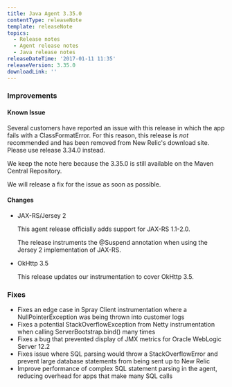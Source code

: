 ```yaml
---
title: Java Agent 3.35.0
contentType: releaseNote
template: releaseNote
topics:
  - Release notes
  - Agent release notes
  - Java release notes
releaseDateTime: '2017-01-11 11:35'
releaseVersion: 3.35.0
downloadLink: ''
---
```


### Improvements

#### Known Issue

Several customers have reported an issue with this release in which the app fails with a ClassFormatError. For this reason, this release is _not_ recommended and has been removed from New Relic's download site. Please use release 3.34.0 instead.

We keep the note here because the 3.35.0 is still available on the Maven Central Repository.

We will release a fix for the issue as soon as possible.

#### Changes

* JAX-RS/Jersey 2

  This agent release officially adds support for JAX-RS 1.1-2.0.

  The release instruments the @Suspend annotation when using the Jersey 2 implementation of JAX-RS.
* OkHttp 3.5

  This release updates our instrumentation to cover OkHttp 3.5.

### Fixes

* Fixes an edge case in Spray Client instrumentation where a NullPointerException was being thrown into customer logs
* Fixes a potential StackOverflowException from Netty instrumentation when calling ServerBootstrap.bind() many times
* Fixes a bug that prevented display of JMX metrics for Oracle WebLogic Server 12.2
* Fixes issue where SQL parsing would throw a StackOverflowError and prevent large database statements from being sent up to New Relic
* Improve performance of complex SQL statement parsing in the agent, reducing overhead for apps that make many SQL calls
